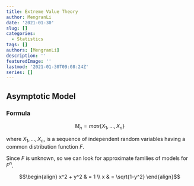 ```yaml
---
title: Extreme Value Theory
author: MengranLi
date: '2021-01-30'
slug: []
categories:
  - Statistics
tags: []
authors: [MengranLi]
description: ''
featuredImage: ''
lastmod: '2021-01-30T09:08:24Z'
series: []
---
```


## Asymptotic Model

### Formula

$$M_n=max\{X_1,\dots,X_n\}$$

where $X_1,\dots,X_n$, is a sequence of independent random variables having a common distribution function $F$.


Since $F$ is unknown, so we can look for approximate families of models for $F^n$.


$$\begin{align}
  x^2  + y^2 & = 1                      \\
 x         & = \sqrt{1-y^2}
\end{align}$$
